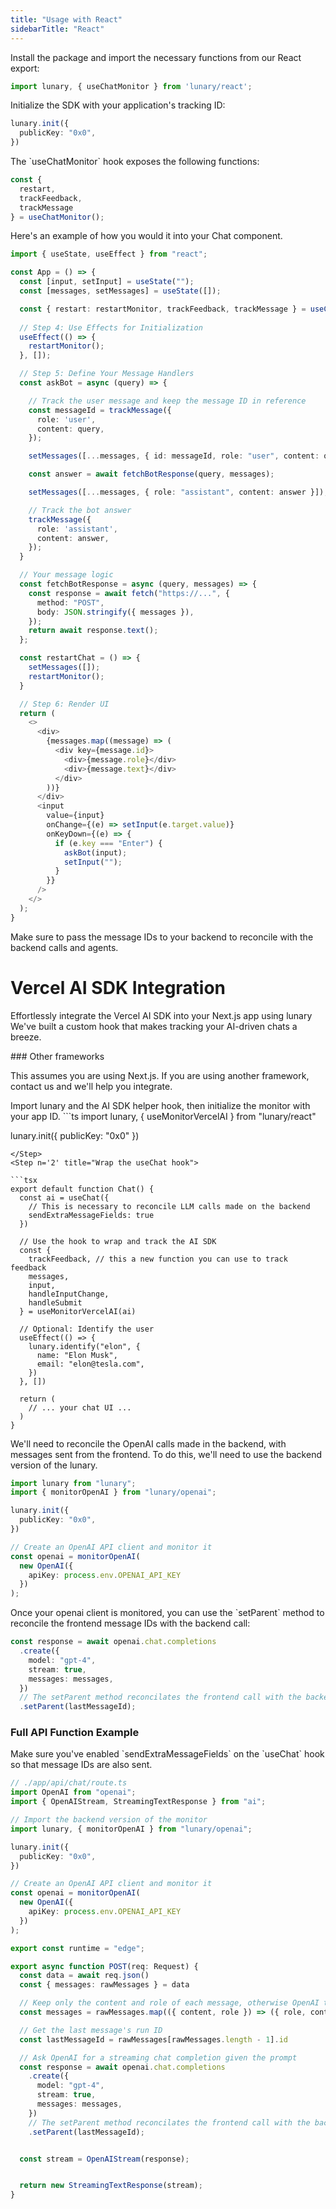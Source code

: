 ```yaml
---
title: "Usage with React"
sidebarTitle: "React"
---
```



<Steps>
<Step n='1' title="Import">
Install the package and import the necessary functions from our React export:

```ts
import lunary, { useChatMonitor } from 'lunary/react';
```
</Step>
<Step n='2' title="Initialize lunary">
Initialize the SDK with your application's tracking ID:

```ts
lunary.init({
  publicKey: "0x0",
})
```
</Step>
<Step n='3' title="Use the `useChatMonitor` hook">
The `useChatMonitor` hook exposes the following functions:

```ts
const { 
  restart, 
  trackFeedback, 
  trackMessage
} = useChatMonitor();
```

Here's an example of how you would it into your Chat component.

```ts
import { useState, useEffect } from "react";

const App = () => {
  const [input, setInput] = useState("");
  const [messages, setMessages] = useState([]);

  const { restart: restartMonitor, trackFeedback, trackMessage } = useChatMonitor();
  
  // Step 4: Use Effects for Initialization
  useEffect(() => {
    restartMonitor();
  }, []);

  // Step 5: Define Your Message Handlers
  const askBot = async (query) => { 

    // Track the user message and keep the message ID in reference
    const messageId = trackMessage({
      role: 'user',
      content: query,
    });

    setMessages([...messages, { id: messageId, role: "user", content: query }]);

    const answer = await fetchBotResponse(query, messages);

    setMessages([...messages, { role: "assistant", content: answer }]);

    // Track the bot answer
    trackMessage({
      role: 'assistant',
      content: answer,
    });
  }

  // Your message logic
  const fetchBotResponse = async (query, messages) => {
    const response = await fetch("https://...", {
      method: "POST",
      body: JSON.stringify({ messages }),
    });
    return await response.text();
  };

  const restartChat = () => { 
    setMessages([]);
    restartMonitor();
  }

  // Step 6: Render UI
  return (
    <>
      <div>
        {messages.map((message) => (
          <div key={message.id}>
            <div>{message.role}</div>
            <div>{message.text}</div>
          </div>
        ))}
      </div>
      <input
        value={input}
        onChange={(e) => setInput(e.target.value)}
        onKeyDown={(e) => {
          if (e.key === "Enter") {
            askBot(input);
            setInput("");
          }
        }}
      />
    </>
  );
}
```
</Step>
<Step n='4' title="Reconcile calls on your backend">
Make sure to pass the message IDs to your backend to reconcile with the backend calls and agents.
</Step>
</Steps>

# Vercel AI SDK Integration

Effortlessly integrate the Vercel AI SDK into your Next.js app using lunary We've built a custom hook that makes tracking your AI-driven chats a breeze.

<Note>
### Other frameworks

This assumes you are using Next.js. If you are using another framework, contact us and we'll help you integrate.
</Note>

<Steps>
<Step n='1' title="Import and Initialize">
Import lunary and the AI SDK helper hook, then initialize the monitor with your app ID.
```ts
import lunary, { useMonitorVercelAI } from "lunary/react"

lunary.init({
  publicKey: "0x0"
})
```
</Step>
<Step n='2' title="Wrap the useChat hook">

```tsx
export default function Chat() {
  const ai = useChat({
    // This is necessary to reconcile LLM calls made on the backend
    sendExtraMessageFields: true
  })

  // Use the hook to wrap and track the AI SDK
  const {
    trackFeedback, // this a new function you can use to track feedback
    messages,
    input,
    handleInputChange,
    handleSubmit
  } = useMonitorVercelAI(ai)

  // Optional: Identify the user
  useEffect(() => {
    lunary.identify("elon", {
      name: "Elon Musk",
      email: "elon@tesla.com",
    })
  }, [])

  return (
    // ... your chat UI ...
  )
}
```
</Step>
<Step n='3' title="Setup the monitor on the backend">
We'll need to reconcile the OpenAI calls made in the backend, with messages sent from the frontend. To do this, we'll need to use the backend version of the lunary.

```ts
import lunary from "lunary";
import { monitorOpenAI } from "lunary/openai";

lunary.init({
  publicKey: "0x0",
})

// Create an OpenAI API client and monitor it
const openai = monitorOpenAI(
  new OpenAI({
    apiKey: process.env.OPENAI_API_KEY
  })
);
```
</Step>
<Step n='4' title="Reconcile messages with OpenAI calls">
Once your openai client is monitored, you can use the `setParent` method to reconcile the frontend message IDs with the backend call:


```ts
const response = await openai.chat.completions
  .create({
    model: "gpt-4",
    stream: true,
    messages: messages,
  })
  // The setParent method reconcilates the frontend call with the backend call
  .setParent(lastMessageId);
```

### Full API Function Example

<Note>
Make sure you've enabled `sendExtraMessageFields` on the  `useChat` hook so that message IDs are also sent.
</Note>

```ts
// ./app/api/chat/route.ts
import OpenAI from "openai";
import { OpenAIStream, StreamingTextResponse } from "ai";

// Import the backend version of the monitor
import lunary, { monitorOpenAI } from "lunary/openai";

lunary.init({
  publicKey: "0x0",
})

// Create an OpenAI API client and monitor it
const openai = monitorOpenAI(
  new OpenAI({
    apiKey: process.env.OPENAI_API_KEY
  })
);

export const runtime = "edge";

export async function POST(req: Request) {
  const data = await req.json()
  const { messages: rawMessages } = data

  // Keep only the content and role of each message, otherwise OpenAI throws an error
  const messages = rawMessages.map(({ content, role }) => ({ role, content }))

  // Get the last message's run ID
  const lastMessageId = rawMessages[rawMessages.length - 1].id

  // Ask OpenAI for a streaming chat completion given the prompt
  const response = await openai.chat.completions
    .create({
      model: "gpt-4",
      stream: true,
      messages: messages,
    })
    // The setParent method reconcilates the frontend call with the backend call
    .setParent(lastMessageId);


  const stream = OpenAIStream(response);


  return new StreamingTextResponse(stream);
}
```
</Step>
</Steps>